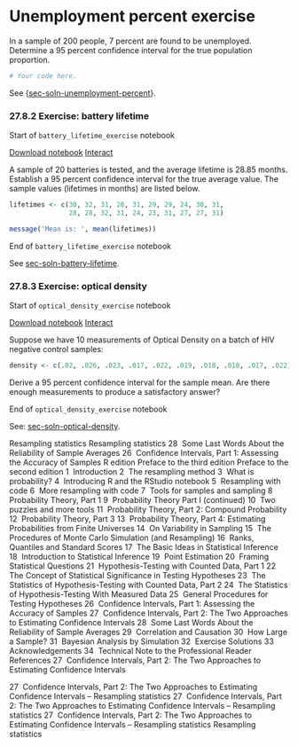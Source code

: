 # Unemployment percent exercise


In a sample of 200 people, 7 percent are found to be unemployed.
Determine a 95 percent confidence interval for the true population
proportion.

```r
# Your code here.
```

See {<a href="#sec-soln-unemployment-percent" class="quarto-xref"><span
class="quarto-unresolved-ref">sec-soln-unemployment-percent</span></a>}.

### 27.8.2 Exercise: battery lifetime

<div class="notebook" name="battery_lifetime_exercise"
title="Battery lifetime exercise">

Start of `battery_lifetime_exercise` notebook

<div class="nb-links">
<a class="notebook-link" href=notebooks/battery_lifetime_exercise.Rmd>Download notebook</a>
<a class="interact-button" href="/interact/lab/index.html?path=battery_lifetime_exercise.ipynb">Interact</a>
</div>

A sample of 20 batteries is tested, and the average lifetime is 28.85
months. Establish a 95 percent confidence interval for the true average
value. The sample values (lifetimes in months) are listed below.

```r
lifetimes <- c(30, 32, 31, 28, 31, 29, 29, 24, 30, 31,
               28, 28, 32, 31, 24, 23, 31, 27, 27, 31)

message('Mean is: ', mean(lifetimes))
```

End of `battery_lifetime_exercise` notebook

</div>



See <a href="#sec-soln-battery-lifetime" class="quarto-xref"><span
class="quarto-unresolved-ref">sec-soln-battery-lifetime</span></a>.

### 27.8.3 Exercise: optical density

<div class="notebook" name="optical_density_exercise"
title="Optical density exercise">

Start of `optical_density_exercise` notebook

<div class="nb-links">
<a class="notebook-link" href=notebooks/optical_density_exercise.Rmd>Download notebook</a>
<a class="interact-button" href="/interact/lab/index.html?path=optical_density_exercise.ipynb">Interact</a>
</div>

Suppose we have 10 measurements of Optical Density on a batch of HIV
negative control samples:

```r
density <- c(.02, .026, .023, .017, .022, .019, .018, .018, .017, .022)
```

Derive a 95 percent confidence interval for the sample mean. Are there
enough measurements to produce a satisfactory answer?

End of `optical_density_exercise` notebook

</div>



See: <a href="#sec-soln-optical-density" class="quarto-xref"><span
class="quarto-unresolved-ref">sec-soln-optical-density</span></a>.

<div id="quarto-navigation-envelope" class="hidden">

<span class="hidden quarto-markdown-envelope-contents"
render-id="quarto-int-sidebar-title">Resampling statistics</span>
<span class="hidden quarto-markdown-envelope-contents"
render-id="quarto-int-navbar-title">Resampling statistics</span>
<span class="hidden quarto-markdown-envelope-contents"
render-id="quarto-int-next"><span class="chapter-number">28</span> 
<span class="chapter-title">Some Last Words About the Reliability of
Sample Averages</span></span>
<span class="hidden quarto-markdown-envelope-contents"
render-id="quarto-int-prev"><span class="chapter-number">26</span> 
<span class="chapter-title">Confidence Intervals, Part 1: Assessing the
Accuracy of Samples</span></span>
<span class="hidden quarto-markdown-envelope-contents"
render-id="quarto-int-sidebar:/index.html{{&lt;-var-lang-&gt;}}-edition">R
edition</span> <span class="hidden quarto-markdown-envelope-contents"
render-id="quarto-int-sidebar:/preface_third.htmlPreface-to-the-third-edition">Preface
to the third edition</span>
<span class="hidden quarto-markdown-envelope-contents"
render-id="quarto-int-sidebar:/preface_second.htmlPreface-to-the-second-edition">Preface
to the second edition</span>
<span class="hidden quarto-markdown-envelope-contents"
render-id="quarto-int-sidebar:/intro.html&lt;span-class='chapter-number'&gt;1&lt;/span&gt;--&lt;span-class='chapter-title'&gt;Introduction&lt;/span&gt;"><span class="chapter-number">1</span> 
<span class="chapter-title">Introduction</span></span>
<span class="hidden quarto-markdown-envelope-contents"
render-id="quarto-int-sidebar:/resampling_method.html&lt;span-class='chapter-number'&gt;2&lt;/span&gt;--&lt;span-class='chapter-title'&gt;The-resampling-method&lt;/span&gt;"><span class="chapter-number">2</span> 
<span class="chapter-title">The resampling method</span></span>
<span class="hidden quarto-markdown-envelope-contents"
render-id="quarto-int-sidebar:/what_is_probability.html&lt;span-class='chapter-number'&gt;3&lt;/span&gt;--&lt;span-class='chapter-title'&gt;What-is-probability?&lt;/span&gt;"><span class="chapter-number">3</span> 
<span class="chapter-title">What is probability?</span></span>
<span class="hidden quarto-markdown-envelope-contents"
render-id="quarto-int-sidebar:/about_technology.html&lt;span-class='chapter-number'&gt;4&lt;/span&gt;--&lt;span-class='chapter-title'&gt;Introducing-{{&lt;-var-lang-&gt;}}-and-the-{{&lt;-var-nb_app-&gt;}}-notebook&lt;/span&gt;"><span class="chapter-number">4</span> 
<span class="chapter-title">Introducing R and the RStudio
notebook</span></span>
<span class="hidden quarto-markdown-envelope-contents"
render-id="quarto-int-sidebar:/resampling_with_code.html&lt;span-class='chapter-number'&gt;5&lt;/span&gt;--&lt;span-class='chapter-title'&gt;Resampling-with-code&lt;/span&gt;"><span class="chapter-number">5</span> 
<span class="chapter-title">Resampling with code</span></span>
<span class="hidden quarto-markdown-envelope-contents"
render-id="quarto-int-sidebar:/resampling_with_code2.html&lt;span-class='chapter-number'&gt;6&lt;/span&gt;--&lt;span-class='chapter-title'&gt;More-resampling-with-code&lt;/span&gt;"><span class="chapter-number">6</span> 
<span class="chapter-title">More resampling with code</span></span>
<span class="hidden quarto-markdown-envelope-contents"
render-id="quarto-int-sidebar:/sampling_tools.html&lt;span-class='chapter-number'&gt;7&lt;/span&gt;--&lt;span-class='chapter-title'&gt;Tools-for-samples-and-sampling&lt;/span&gt;"><span class="chapter-number">7</span> 
<span class="chapter-title">Tools for samples and sampling</span></span>
<span class="hidden quarto-markdown-envelope-contents"
render-id="quarto-int-sidebar:/probability_theory_1a.html&lt;span-class='chapter-number'&gt;8&lt;/span&gt;--&lt;span-class='chapter-title'&gt;Probability-Theory,-Part-1&lt;/span&gt;"><span class="chapter-number">8</span> 
<span class="chapter-title">Probability Theory, Part 1</span></span>
<span class="hidden quarto-markdown-envelope-contents"
render-id="quarto-int-sidebar:/probability_theory_1b.html&lt;span-class='chapter-number'&gt;9&lt;/span&gt;--&lt;span-class='chapter-title'&gt;Probability-Theory-Part-I-(continued)&lt;/span&gt;"><span class="chapter-number">9</span> 
<span class="chapter-title">Probability Theory Part I
(continued)</span></span>
<span class="hidden quarto-markdown-envelope-contents"
render-id="quarto-int-sidebar:/more_sampling_tools.html&lt;span-class='chapter-number'&gt;10&lt;/span&gt;--&lt;span-class='chapter-title'&gt;Two-puzzles-and-more-tools&lt;/span&gt;"><span class="chapter-number">10</span> 
<span class="chapter-title">Two puzzles and more tools</span></span>
<span class="hidden quarto-markdown-envelope-contents"
render-id="quarto-int-sidebar:/probability_theory_2_compound.html&lt;span-class='chapter-number'&gt;11&lt;/span&gt;--&lt;span-class='chapter-title'&gt;Probability-Theory,-Part-2:-Compound-Probability&lt;/span&gt;"><span class="chapter-number">11</span> 
<span class="chapter-title">Probability Theory, Part 2: Compound
Probability</span></span>
<span class="hidden quarto-markdown-envelope-contents"
render-id="quarto-int-sidebar:/probability_theory_3.html&lt;span-class='chapter-number'&gt;12&lt;/span&gt;--&lt;span-class='chapter-title'&gt;Probability-Theory,-Part-3&lt;/span&gt;"><span class="chapter-number">12</span> 
<span class="chapter-title">Probability Theory, Part 3</span></span>
<span class="hidden quarto-markdown-envelope-contents"
render-id="quarto-int-sidebar:/probability_theory_4_finite.html&lt;span-class='chapter-number'&gt;13&lt;/span&gt;--&lt;span-class='chapter-title'&gt;Probability-Theory,-Part-4:-Estimating-Probabilities-from-Finite-Universes&lt;/span&gt;"><span class="chapter-number">13</span> 
<span class="chapter-title">Probability Theory, Part 4: Estimating
Probabilities from Finite Universes</span></span>
<span class="hidden quarto-markdown-envelope-contents"
render-id="quarto-int-sidebar:/sampling_variability.html&lt;span-class='chapter-number'&gt;14&lt;/span&gt;--&lt;span-class='chapter-title'&gt;On-Variability-in-Sampling&lt;/span&gt;"><span class="chapter-number">14</span> 
<span class="chapter-title">On Variability in Sampling</span></span>
<span class="hidden quarto-markdown-envelope-contents"
render-id="quarto-int-sidebar:/monte_carlo.html&lt;span-class='chapter-number'&gt;15&lt;/span&gt;--&lt;span-class='chapter-title'&gt;The-Procedures-of-Monte-Carlo-Simulation-(and-Resampling)&lt;/span&gt;"><span class="chapter-number">15</span> 
<span class="chapter-title">The Procedures of Monte Carlo Simulation
(and Resampling)</span></span>
<span class="hidden quarto-markdown-envelope-contents"
render-id="quarto-int-sidebar:/standard_scores.html&lt;span-class='chapter-number'&gt;16&lt;/span&gt;--&lt;span-class='chapter-title'&gt;Ranks,-Quantiles-and-Standard-Scores&lt;/span&gt;"><span class="chapter-number">16</span> 
<span class="chapter-title">Ranks, Quantiles and Standard
Scores</span></span>
<span class="hidden quarto-markdown-envelope-contents"
render-id="quarto-int-sidebar:/inference_ideas.html&lt;span-class='chapter-number'&gt;17&lt;/span&gt;--&lt;span-class='chapter-title'&gt;The-Basic-Ideas-in-Statistical-Inference&lt;/span&gt;"><span class="chapter-number">17</span> 
<span class="chapter-title">The Basic Ideas in Statistical
Inference</span></span>
<span class="hidden quarto-markdown-envelope-contents"
render-id="quarto-int-sidebar:/inference_intro.html&lt;span-class='chapter-number'&gt;18&lt;/span&gt;--&lt;span-class='chapter-title'&gt;Introduction-to-Statistical-Inference&lt;/span&gt;"><span class="chapter-number">18</span> 
<span class="chapter-title">Introduction to Statistical
Inference</span></span>
<span class="hidden quarto-markdown-envelope-contents"
render-id="quarto-int-sidebar:/point_estimation.html&lt;span-class='chapter-number'&gt;19&lt;/span&gt;--&lt;span-class='chapter-title'&gt;Point-Estimation&lt;/span&gt;"><span class="chapter-number">19</span> 
<span class="chapter-title">Point Estimation</span></span>
<span class="hidden quarto-markdown-envelope-contents"
render-id="quarto-int-sidebar:/framing_questions.html&lt;span-class='chapter-number'&gt;20&lt;/span&gt;--&lt;span-class='chapter-title'&gt;Framing-Statistical-Questions&lt;/span&gt;"><span class="chapter-number">20</span> 
<span class="chapter-title">Framing Statistical Questions</span></span>
<span class="hidden quarto-markdown-envelope-contents"
render-id="quarto-int-sidebar:/testing_counts_1.html&lt;span-class='chapter-number'&gt;21&lt;/span&gt;--&lt;span-class='chapter-title'&gt;Hypothesis-Testing-with-Counted-Data,-Part-1&lt;/span&gt;"><span class="chapter-number">21</span> 
<span class="chapter-title">Hypothesis-Testing with Counted Data, Part
1</span></span> <span class="hidden quarto-markdown-envelope-contents"
render-id="quarto-int-sidebar:/significance.html&lt;span-class='chapter-number'&gt;22&lt;/span&gt;--&lt;span-class='chapter-title'&gt;The-Concept-of-Statistical-Significance-in-Testing-Hypotheses&lt;/span&gt;"><span class="chapter-number">22</span> 
<span class="chapter-title">The Concept of Statistical Significance in
Testing Hypotheses</span></span>
<span class="hidden quarto-markdown-envelope-contents"
render-id="quarto-int-sidebar:/testing_counts_2.html&lt;span-class='chapter-number'&gt;23&lt;/span&gt;--&lt;span-class='chapter-title'&gt;The-Statistics-of-Hypothesis-Testing-with-Counted-Data,-Part-2&lt;/span&gt;"><span class="chapter-number">23</span> 
<span class="chapter-title">The Statistics of Hypothesis-Testing with
Counted Data, Part 2</span></span>
<span class="hidden quarto-markdown-envelope-contents"
render-id="quarto-int-sidebar:/testing_measured.html&lt;span-class='chapter-number'&gt;24&lt;/span&gt;--&lt;span-class='chapter-title'&gt;The-Statistics-of-Hypothesis-Testing-With-Measured-Data&lt;/span&gt;"><span class="chapter-number">24</span> 
<span class="chapter-title">The Statistics of Hypothesis-Testing With
Measured Data</span></span>
<span class="hidden quarto-markdown-envelope-contents"
render-id="quarto-int-sidebar:/testing_procedures.html&lt;span-class='chapter-number'&gt;25&lt;/span&gt;--&lt;span-class='chapter-title'&gt;General-Procedures-for-Testing-Hypotheses&lt;/span&gt;"><span class="chapter-number">25</span> 
<span class="chapter-title">General Procedures for Testing
Hypotheses</span></span>
<span class="hidden quarto-markdown-envelope-contents"
render-id="quarto-int-sidebar:/confidence_1.html&lt;span-class='chapter-number'&gt;26&lt;/span&gt;--&lt;span-class='chapter-title'&gt;Confidence-Intervals,-Part-1:-Assessing-the-Accuracy-of-Samples&lt;/span&gt;"><span class="chapter-number">26</span> 
<span class="chapter-title">Confidence Intervals, Part 1: Assessing the
Accuracy of Samples</span></span>
<span class="hidden quarto-markdown-envelope-contents"
render-id="quarto-int-sidebar:/confidence_2.html&lt;span-class='chapter-number'&gt;27&lt;/span&gt;--&lt;span-class='chapter-title'&gt;Confidence-Intervals,-Part-2:-The-Two-Approaches-to-Estimating-Confidence-Intervals&lt;/span&gt;"><span class="chapter-number">27</span> 
<span class="chapter-title">Confidence Intervals, Part 2: The Two
Approaches to Estimating Confidence Intervals</span></span>
<span class="hidden quarto-markdown-envelope-contents"
render-id="quarto-int-sidebar:/reliability_average.html&lt;span-class='chapter-number'&gt;28&lt;/span&gt;--&lt;span-class='chapter-title'&gt;Some-Last-Words-About-the-Reliability-of-Sample-Averages&lt;/span&gt;"><span class="chapter-number">28</span> 
<span class="chapter-title">Some Last Words About the Reliability of
Sample Averages</span></span>
<span class="hidden quarto-markdown-envelope-contents"
render-id="quarto-int-sidebar:/correlation_causation.html&lt;span-class='chapter-number'&gt;29&lt;/span&gt;--&lt;span-class='chapter-title'&gt;Correlation-and-Causation&lt;/span&gt;"><span class="chapter-number">29</span> 
<span class="chapter-title">Correlation and Causation</span></span>
<span class="hidden quarto-markdown-envelope-contents"
render-id="quarto-int-sidebar:/how_big_sample.html&lt;span-class='chapter-number'&gt;30&lt;/span&gt;--&lt;span-class='chapter-title'&gt;How-Large-a-Sample?&lt;/span&gt;"><span class="chapter-number">30</span> 
<span class="chapter-title">How Large a Sample?</span></span>
<span class="hidden quarto-markdown-envelope-contents"
render-id="quarto-int-sidebar:/bayes_simulation.html&lt;span-class='chapter-number'&gt;31&lt;/span&gt;--&lt;span-class='chapter-title'&gt;Bayesian-Analysis-by-Simulation&lt;/span&gt;"><span class="chapter-number">31</span> 
<span class="chapter-title">Bayesian Analysis by
Simulation</span></span>
<span class="hidden quarto-markdown-envelope-contents"
render-id="quarto-int-sidebar:/exercise_solutions.html&lt;span-class='chapter-number'&gt;32&lt;/span&gt;--&lt;span-class='chapter-title'&gt;Exercise-Solutions&lt;/span&gt;"><span class="chapter-number">32</span> 
<span class="chapter-title">Exercise Solutions</span></span>
<span class="hidden quarto-markdown-envelope-contents"
render-id="quarto-int-sidebar:/acknowlegements.html&lt;span-class='chapter-number'&gt;33&lt;/span&gt;--&lt;span-class='chapter-title'&gt;Acknowledgements&lt;/span&gt;"><span class="chapter-number">33</span> 
<span class="chapter-title">Acknowledgements</span></span>
<span class="hidden quarto-markdown-envelope-contents"
render-id="quarto-int-sidebar:/technical_note.html&lt;span-class='chapter-number'&gt;34&lt;/span&gt;--&lt;span-class='chapter-title'&gt;Technical-Note-to-the-Professional-Reader&lt;/span&gt;"><span class="chapter-number">34</span> 
<span class="chapter-title">Technical Note to the Professional
Reader</span></span>
<span class="hidden quarto-markdown-envelope-contents"
render-id="quarto-int-sidebar:/references.htmlReferences">References</span>
<span class="hidden quarto-markdown-envelope-contents"
render-id="quarto-breadcrumbs-&lt;span-class='chapter-number'&gt;27&lt;/span&gt;--&lt;span-class='chapter-title'&gt;Confidence-Intervals,-Part-2:-The-Two-Approaches-to-Estimating-Confidence-Intervals&lt;/span&gt;"><span class="chapter-number">27</span> 
<span class="chapter-title">Confidence Intervals, Part 2: The Two
Approaches to Estimating Confidence Intervals</span></span>

</div>

<div id="quarto-meta-markdown" class="hidden">

<span class="hidden quarto-markdown-envelope-contents"
render-id="quarto-metatitle"><span id="sec-confidence-two-approaches"
class="quarto-section-identifier"><span class="chapter-number">27</span> 
<span class="chapter-title">Confidence Intervals, Part 2: The Two
Approaches to Estimating Confidence Intervals</span></span> – Resampling
statistics</span> <span class="hidden quarto-markdown-envelope-contents"
render-id="quarto-twittercardtitle"><span id="sec-confidence-two-approaches"
class="quarto-section-identifier"><span class="chapter-number">27</span> 
<span class="chapter-title">Confidence Intervals, Part 2: The Two
Approaches to Estimating Confidence Intervals</span></span> – Resampling
statistics</span> <span class="hidden quarto-markdown-envelope-contents"
render-id="quarto-ogcardtitle"><span id="sec-confidence-two-approaches"
class="quarto-section-identifier"><span class="chapter-number">27</span> 
<span class="chapter-title">Confidence Intervals, Part 2: The Two
Approaches to Estimating Confidence Intervals</span></span> – Resampling
statistics</span> <span class="hidden quarto-markdown-envelope-contents"
render-id="quarto-metasitename">Resampling statistics</span>
<span class="hidden quarto-markdown-envelope-contents"
render-id="quarto-twittercarddesc"></span>
<span class="hidden quarto-markdown-envelope-contents"
render-id="quarto-ogcardddesc"></span>

</div>
